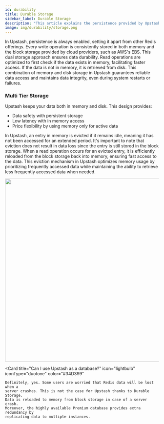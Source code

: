 ```yaml
---
id: durability
title: Durable Storage
sidebar_label: Durable Storage
description: "This article explains the persistence provided by Upstash databases."
image: img/durability/storage.png
---
```


In Upstash, persistence is always enabled, setting it apart from other Redis offerings. Every write operation is consistently stored in both memory and the block storage provided by cloud providers, such as AWS's EBS. This dual storage approach ensures data durability. Read operations are optimized to first check if the data exists in memory, facilitating faster access. If the data is not in memory, it is retrieved from disk. This combination of memory and disk storage in Upstash guarantees reliable data access and maintains data integrity, even during system restarts or failures.

### Multi Tier Storage

Upstash keeps your data both in memory and disk. This design provides:

-   Data safety with persistent storage
-   Low latency with in memory access
-   Price flexibility by using memory only for active data

In Upstash, an entry in memory is evicted if it remains idle, meaning it has not been accessed for an extended period. It's important to note that eviction does not result in data loss since the entry is still stored in the block storage. When a read operation occurs for an evicted entry, it is efficiently reloaded from the block storage back into memory, ensuring fast access to the data. This eviction mechanism in Upstash optimizes memory usage by prioritizing frequently accessed data while maintaining the ability to retrieve less frequently accessed data when needed.

<Frame><img src="/img/durability/storage.png" width="600" /></Frame>

<Card
    title="Can I use Upstash as a database?"
    icon="lightbulb"
    iconType="duotone"
    color="#34D399"
>
    Definitely, yes. Some users are worried that Redis data will be lost when a
    server crashes. This is not the case for Upstash thanks to Durable Storage.
    Data is reloaded to memory from block storage in case of a server crash.
    Moreover, the highly available Premium database provides extra redundancy by
    replicating data to multiple instances.
</Card>
